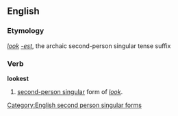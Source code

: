 ==English==
===Etymology===
''[[look]]'' ''[[-est]]'', the archaic second-person singular tense suffix

===Verb===
'''lookest'''
# {{archaic}} [[second-person singular]] form of ''[[look]]''.

[[Category:English second person singular forms]]